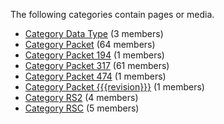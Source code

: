 <!-- DO NOT EDIT THIS FILE, CODE AUTOMATICALLY GENERATED BY category.sh -->
The following categories contain pages or media.
* [[Category Data Type]] (3 members)
* [[Category Packet]] (64 members)
* [[Category Packet 194]] (1 members)
* [[Category Packet 317]] (61 members)
* [[Category Packet 474]] (1 members)
* [[Category Packet {{{revision}}}]] (1 members)
* [[Category RS2]] (4 members)
* [[Category RSC]] (5 members)
